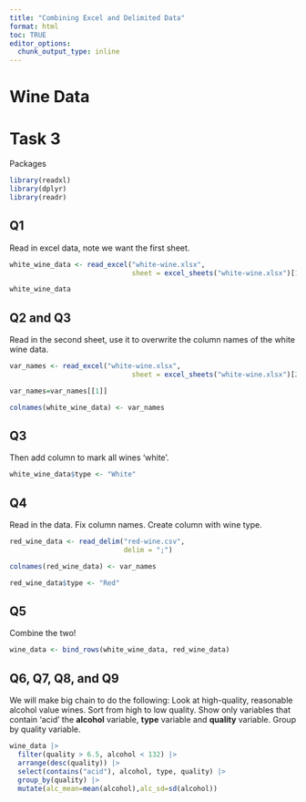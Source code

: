 ```yaml
---
title: "Combining Excel and Delimited Data"
format: html
toc: TRUE
editor_options: 
  chunk_output_type: inline
---
```


# Wine Data

# Task 3

Packages

```r
library(readxl)
library(dplyr)
library(readr)
```

## Q1

Read in excel data, note we want the first sheet.

```r
white_wine_data <- read_excel("white-wine.xlsx",
                              sheet = excel_sheets("white-wine.xlsx")[1])

white_wine_data
```

## Q2 and Q3

Read in the second sheet, use it to overwrite the column names of the white wine data. 

```r
var_names <- read_excel("white-wine.xlsx",
                              sheet = excel_sheets("white-wine.xlsx")[2])

var_names=var_names[[1]]

colnames(white_wine_data) <- var_names
```


## Q3

Then add column to mark all wines 'white'.

```r
white_wine_data$type <- "White"
```

## Q4 

Read in the data. Fix column names. Create column with wine type.

```r
red_wine_data <- read_delim("red-wine.csv",
                            delim = ";")

colnames(red_wine_data) <- var_names

red_wine_data$type <- "Red"
```

## Q5

Combine the two!

```r
wine_data <- bind_rows(white_wine_data, red_wine_data)
```

## Q6, Q7, Q8, and Q9

We will make big chain to do the following: Look at high-quality, reasonable alcohol value wines. Sort from high to low quality. Show only variables that contain 'acid' the **alcohol** variable, **type** variable and **quality** variable. Group by quality variable.

```r
wine_data |>
  filter(quality > 6.5, alcohol < 132) |>
  arrange(desc(quality)) |>
  select(contains("acid"), alcohol, type, quality) |>
  group_by(quality) |>
  mutate(alc_mean=mean(alcohol),alc_sd=sd(alcohol))
   
```



